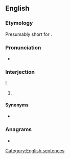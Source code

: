 ==English==

===Etymology===
Presumably short for {{m|en|I'll be damned}}.

===Pronunciation===
* {{audio|en|en-au-I'll be.ogg|Audio (AU)}}

===Interjection===
{{en-interj}}!

# {{lb|en|idiomatic}} {{non-gloss definition|Expressing [[surprise]].}}

====Synonyms====
* {{seeSynonyms|wow}}

===Anagrams===
* {{anagrams|en|a=beill|Belli|Ibell|Liebl|libel}}

[[Category:English sentences]]